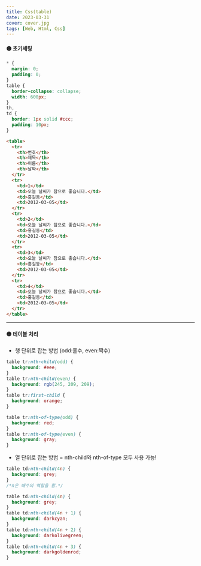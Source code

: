 ```yaml
---
title: Css(table)
date: 2023-03-31
cover: cover.jpg
tags: [Web, Html, Css]
---
```


#### 🟡 초기세팅

```css
* {
  margin: 0;
  padding: 0;
}
table {
  border-collapse: collapse;
  width: 600px;
}
th,
td {
  border: 1px solid #ccc;
  padding: 10px;
}
```

```html
<table>
  <tr>
    <th>번호</th>
    <th>제목</th>
    <th>이름</th>
    <th>날짜</th>
  </tr>
  <tr>
    <td>1</td>
    <td>오늘 날씨가 참으로 좋습니다.</td>
    <td>홍길동</td>
    <td>2012-03-05</td>
  </tr>
  <tr>
    <td>2</td>
    <td>오늘 날씨가 참으로 좋습니다.</td>
    <td>홍길동</td>
    <td>2012-03-05</td>
  </tr>
  <tr>
    <td>3</td>
    <td>오늘 날씨가 참으로 좋습니다.</td>
    <td>홍길동</td>
    <td>2012-03-05</td>
  </tr>
  <tr>
    <td>4</td>
    <td>오늘 날씨가 참으로 좋습니다.</td>
    <td>홍길동</td>
    <td>2012-03-05</td>
  </tr>
</table>
```

---

#### 🟡 테이블 처리

- 행 단위로 잡는 방법 (odd:홀수, even:짝수)

```css
table tr:nth-child(odd) {
  background: #eee;
}
table tr:nth-child(even) {
  background: rgb(245, 209, 209);
}
table tr:first-child {
  background: orange;
}
```

```css
table tr:nth-of-type(odd) {
  background: red;
}
table tr:nth-of-type(even) {
  background: gray;
}
```

- 열 단위로 잡는 방법 = nth-child와 nth-of-type 모두 사용 가능!

```css
table td:nth-child(4n) {
  background: grey;
}
/*n은 배수의 역할을 함.*/
```

```css
table td:nth-child(4n) {
  background: grey;
}
table td:nth-child(4n + 1) {
  background: darkcyan;
}
table td:nth-child(4n + 2) {
  background: darkolivegreen;
}
table td:nth-child(4n + 3) {
  background: darkgoldenrod;
}
```
